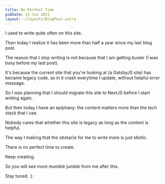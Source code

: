 ```yaml
---
title: No Perfect Time
pubDate: 13 Jun 2021
layout: ~/layouts/BlogPost.astro
---
```


I used to write quite often on this site.

Then today I realize it has been more than half a year since my last blog post.

The reason that I stop writing is not because that I am getting busier (I was busy before my last post).

It's because the current site that you're looking at (a GatsbyJS site) has became legacy code, as in it crash everytime I update, without helpful error message.

So I was planning that I should migrate this site to NextJS before I start writing again.

But then today I have an epiphany: the content matters more than the tech stack that I use.

Nobody cares that whether this site is legacy as long as the content is helpful.

The way I making that the obstacle for me to write more is just idiotic.

There is no perfect time to create.

Keep creating.

So you will see more mumble jumble from me after this.

Stay tuned. :)
